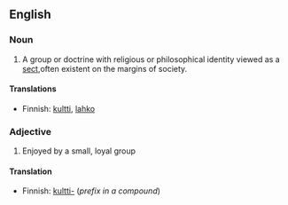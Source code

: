 ==English==

===Noun===
#A group or doctrine with religious or philosophical identity viewed as a [[sect]],often existent on the margins of society.  

====Translations====
*Finnish: [[kultti]], [[lahko]]

===Adjective===
#Enjoyed by a small, loyal group

====Translation====
*Finnish: [[kultti|kultti-]] (''prefix in a compound'')